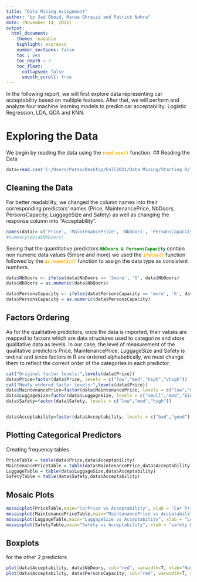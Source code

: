 ```yaml
---
title: "Data Mining Assignment"
author: "by Jad Obeid, Marwa Ghraizi and Patrick Nohra"
date: (November 14, 2021)
output: 
  html_document:
    theme: readable
    highlight: espresso
    number_sections: false
    toc : yes 
    toc_depth : 3
    toc_float:
      collapsed: false
      smooth_scroll: true
---
```

In the following report, we will first explore data representing car acceptability based on multiple features. After that, we will perform and analyze four machine learning models to predict car acceptability: Logistic Regression, LDA, QDA and KNN.

# Exploring the Data
We begin by reading the data using the **<span style="color: orange;">`read.csv()`</span>** function.
## Reading the Data
```r
data=read.csv('C:/Users/Patss/Desktop/Fall2021/Data Mining/Starting R/Training R/DataAssign2.csv', stringsAsFactors  =FALSE)
```
## Cleaning the Data
For better readability, we changed the column names into their corresponding predictors' names (Price, MaintenancePrice, NbDoors, PersonsCapacity, LuggageSize and Safety) as well as changing the response column into "Acceptability".
```r
names(data)= c('Price', 'MaintenancePrice', 'NbDoors', 'PersonsCapacity', 'LuggageSize', 'Safety', 'Acceptability')
#summary(data$NbDoors)
```
Seeing that the quantitative predictors **<span style="color: green;"> `NbDoors & PersonsCapacity` </span>** contain non numeric data values (5more and more) we used the **<span style="color: orange;">`ifelse()`</span>** function followed by the **<span style="color: orange;">`as.numeric()`</span>** function to assign the data type as consistent numbers.
```r
data$NbDoors <- ifelse(data$NbDoors == '5more', '5', data$NbDoors)
data$NbDoors = as.numeric(data$NbDoors)

data$PersonsCapacity <- ifelse(data$PersonsCapacity == 'more', '6', data$PersonsCapacity)
data$PersonsCapacity = as.numeric(data$PersonsCapacity)
```
## Factors Ordering
As for the qualitative predictors, once the data is imported, their values are mapped to factors which are data structures used to categorize and store qualitative data as levels. In our case, the level of measurement of the qualitative predictors Price, MaintenancePrice, LuggageSize and Safety is ordinal and since factors in R are ordered alphabetically, we must change them to reflect the correct order of the categories in each predictor.

```r
cat("Original factor levels:",levels(data$Price))
data$Price=factor(data$Price, levels = c("low","med","high","vhigh"))
cat("Newly ordered factor levels:",levels(data$Price))
data$MaintenancePrice=factor(data$MaintenancePrice, levels = c("low","med","high","vhigh"))
data$LuggageSize=factor(data$LuggageSize, levels = c("small","med","big"))
data$Safety=factor(data$Safety, levels = c("low","med","high"))


data$Acceptability=factor(data$Acceptability, levels = c("bad","good"))

```
## Plotting Categorical Predictors
Creating frequency tables
```r
PriceTable = table(data$Price,data$Acceptability)
MaintenancePriceTable = table(data$MaintenancePrice,data$Acceptability)
LuggageTable = table(data$LuggageSize,data$Acceptability)
SafetyTable = table(data$Safety,data$Acceptability)
```
## Mosaic Plots
```r
mosaicplot(PriceTable,main="CarPrice vs Acceptability", xlab = "Car Price",ylab="Acceptability", col=c(2,3))
mosaicplot(MaintenancePriceTable,main="MaintenancePrice vs Acceptability", xlab = "Maintenance Price",ylab="Acceptability", col=c(2,3))
mosaicplot(LuggageTable,main="LuggageSize vs Acceptability", xlab = "Luggage Size",ylab="Acceptability", col=c(2,3))
mosaicplot(SafetyTable,main="Safety vs Acceptability", xlab = "safety Level",ylab="Acceptability", col=c(2,3))
```
## Boxplots
for the other 2 predictors
```r
plot(data$Acceptability, data$NbDoors, col="red", varwidth=T, xlab="Number of Doors", ylab="Acceptability")
plot(data$Acceptability, data$PersonsCapacity, col="red", varwidth=T, xlab="Persons Capacity", ylab="Acceptability")
```

